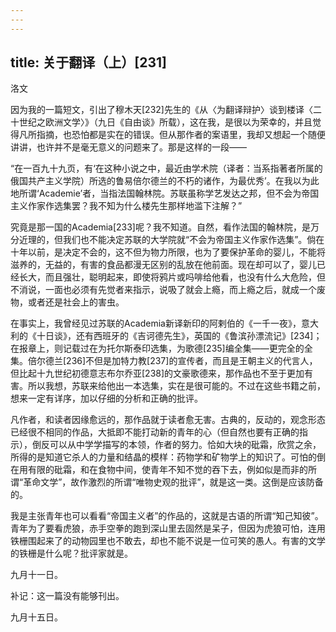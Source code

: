 ```yaml
---
---
---
```

title: 关于翻译（上）[231]
---




洛文

因为我的一篇短文，引出了穆木天[232]先生的《从〈为翻译辩护〉谈到楼译〈二十世纪之欧洲文学〉》（九日《自由谈》所载），这在我，是很以为荣幸的，并且觉得凡所指摘，也恐怕都是实在的错误。但从那作者的案语里，我却又想起一个随便讲讲，也许并不是毫无意义的问题来了。那是这样的一段——

“在一百九十九页，有‘在这种小说之中，最近由学术院（译者：当系指著者所属的俄国共产主义学院）所选的鲁易倍尔德兰的不朽的诸作，为最优秀’。在我以为此地所谓‘Academie’者，当指法国翰林院。苏联虽称学艺发达之邦，但不会为帝国主义作家作选集罢？我不知为什么楼先生那样地滥下注解？”

究竟是那一国的Academia[233]呢？我不知道。自然，看作法国的翰林院，是万分近理的，但我们也不能决定苏联的大学院就“不会为帝国主义作家作选集”。倘在十年以前，是决定不会的，这不但为物力所限，也为了要保护革命的婴儿，不能将滋养的，无益的，有害的食品都漫无区别的乱放在他前面。现在却可以了，婴儿已经长大，而且强壮，聪明起来，即使将鸦片或吗啡给他看，也没有什么大危险，但不消说，一面也必须有先觉者来指示，说吸了就会上瘾，而上瘾之后，就成一个废物，或者还是社会上的害虫。

在事实上，我曾经见过苏联的Academia新译新印的阿剌伯的《一千一夜》，意大利的《十日谈》，还有西班牙的《吉诃德先生》，英国的《鲁滨孙漂流记》[234]；在报章上，则记载过在为托尔斯泰印选集，为歌德[235]编全集——更完全的全集。倍尔德兰[236]不但是加特力教[237]的宣传者，而且是王朝主义的代言人，但比起十九世纪初德意志布尔乔亚[238]的文豪歌德来，那作品也不至于更加有害。所以我想，苏联来给他出一本选集，实在是很可能的。不过在这些书籍之前，想来一定有详序，加以仔细的分析和正确的批评。

凡作者，和读者因缘愈远的，那作品就于读者愈无害。古典的，反动的，观念形态已经很不相同的作品，大抵即不能打动新的青年的心（但自然也要有正确的指示），倒反可以从中学学描写的本领，作者的努力。恰如大块的砒霜，欣赏之余，所得的是知道它杀人的力量和结晶的模样：药物学和矿物学上的知识了。可怕的倒在用有限的砒霜，和在食物中间，使青年不知不觉的吞下去，例如似是而非的所谓“革命文学”，故作激烈的所谓“唯物史观的批评”，就是这一类。这倒是应该防备的。

我是主张青年也可以看看“帝国主义者”的作品的，这就是古语的所谓“知己知彼”。青年为了要看虎狼，赤手空拳的跑到深山里去固然是呆子，但因为虎狼可怕，连用铁栅围起来了的动物园里也不敢去，却也不能不说是一位可笑的愚人。有害的文学的铁栅是什么呢？批评家就是。

九月十一日。

补记：这一篇没有能够刊出。

九月十五日。